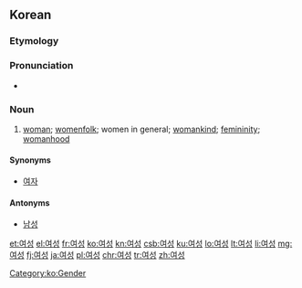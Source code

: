 ==Korean==
{{ko-hanjatab|女|性}}
===Etymology===
{{ko-etym-sino|女|female|性|sex}}

===Pronunciation===
* {{IPA|/jʌsʌŋ/|lang=ko}}

===Noun===
{{ko-noun|hanja=女性|rv=yeoseong}}

# [[woman]]; [[womenfolk]]; women in general; [[womankind]]; [[femininity]]; [[womanhood]]

====Synonyms====
* [[여자]]

====Antonyms====
* [[남성]]

[[Category:ko:Gender]]

[[et:여성]]
[[el:여성]]
[[fr:여성]]
[[ko:여성]]
[[kn:여성]]
[[csb:여성]]
[[ku:여성]]
[[lo:여성]]
[[lt:여성]]
[[li:여성]]
[[mg:여성]]
[[fj:여성]]
[[ja:여성]]
[[pl:여성]]
[[chr:여성]]
[[tr:여성]]
[[zh:여성]]